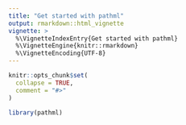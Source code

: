 ```yaml
---
title: "Get started with pathml"
output: rmarkdown::html_vignette
vignette: >
  %\VignetteIndexEntry{Get started with pathml}
  %\VignetteEngine{knitr::rmarkdown}
  %\VignetteEncoding{UTF-8}
---
```


```r
knitr::opts_chunk$set(
  collapse = TRUE,
  comment = "#>"
)
```

```r
library(pathml)
```
